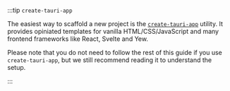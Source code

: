 
:::tip `create-tauri-app`

The easiest way to scaffold a new project is the [`create-tauri-app`] utility. It provides opiniated templates for vanilla HTML/CSS/JavaScript and many frontend frameworks like React, Svelte and Yew.

<CreateTauriApp />

Please note that you do not need to follow the rest of this guide if you use `create-tauri-app`, but we still recommend reading it to understand the setup.

:::

[cargo]: https://doc.rust-lang.org/cargo/
[prerequisites]: ../../prerequisites.md
[`create-tauri-app`]: https://github.com/tauri-apps/create-tauri-app